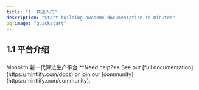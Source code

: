 ```yaml
---
title: "1. 快速入门"
description: "Start building awesome documentation in minutes"
og:image: "quickstart"
---
```


## 1.1 平台介绍

### 

<AccordionGroup>
  <Accordion title="平台介绍" icon="copy">
    Monolith 新一代算法生产平台
  </Accordion>
</AccordionGroup>

<Note>
  **Need help?** See our [full documentation](https://mintlify.com/docs) or join our [community](https://mintlify.com/community).
</Note>